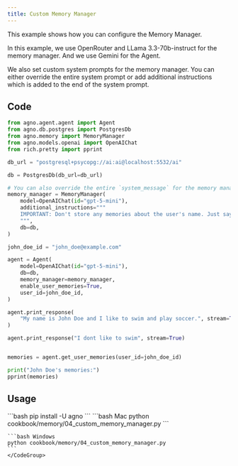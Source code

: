 ```yaml
---
title: Custom Memory Manager
---
```


This example shows how you can configure the Memory Manager.

In this example, we use OpenRouter and LLama 3.3-70b-instruct for the memory manager. And we use Gemini for the Agent.

We also set custom system prompts for the memory manager. You can either override the entire system prompt or add additional instructions which is added to the end of the system prompt.

## Code

```python cookbook/memory/04_custom_memory_manager.py
from agno.agent.agent import Agent
from agno.db.postgres import PostgresDb
from agno.memory import MemoryManager
from agno.models.openai import OpenAIChat
from rich.pretty import pprint

db_url = "postgresql+psycopg://ai:ai@localhost:5532/ai"

db = PostgresDb(db_url=db_url)

# You can also override the entire `system_message` for the memory manager
memory_manager = MemoryManager(
    model=OpenAIChat(id="gpt-5-mini"),
    additional_instructions="""
    IMPORTANT: Don't store any memories about the user's name. Just say "The User" instead of referencing the user's name.
    """,
    db=db,
)

john_doe_id = "john_doe@example.com"

agent = Agent(
    model=OpenAIChat(id="gpt-5-mini"),
    db=db,
    memory_manager=memory_manager,
    enable_user_memories=True,
    user_id=john_doe_id,
)

agent.print_response(
    "My name is John Doe and I like to swim and play soccer.", stream=True
)

agent.print_response("I dont like to swim", stream=True)


memories = agent.get_user_memories(user_id=john_doe_id)

print("John Doe's memories:")
pprint(memories)

```

## Usage

<Steps>
  <Snippet file="create-venv-step.mdx" />

  <Step title="Install libraries">
    ```bash
    pip install -U agno
    ```
  </Step>

  <Step title="Run Example">
    <CodeGroup>
    ```bash Mac
    python cookbook/memory/04_custom_memory_manager.py
    ```

    ```bash Windows
    python cookbook/memory/04_custom_memory_manager.py
    ```
    </CodeGroup>
  </Step>
</Steps>
